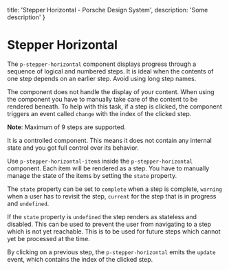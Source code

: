 
  title: 'Stepper Horizontal - Porsche Design System',
  description: 'Some description'
}

# Stepper Horizontal <ComponentStatus tagName="p-stepper-horizontal"></ComponentStatus>

The `p-stepper-horizontal` component displays progress through a sequence of logical and numbered steps.
It is ideal when the contents of one step depends on an earlier step.
Avoid using long step names.

The component does not handle the display of your content. When using the component you have to manually take care of
the content to be rendered beneath. To help with this task, if a step is clicked, the component triggers an event called
`change` with the index of the clicked step.

**Note**: Maximum of 9 steps are supported.

It is a controlled component. This means it does not contain any internal state and you got full control over its
behavior.

Use `p-stepper-horizontal-item`s inside the `p-stepper-horizontal` component. Each item will be rendered as a step. You
have to manually manage the state of the items by setting the `state` property.

The `state` property can be set to `complete` when a step is complete, `warning` when a user has to revisit the step,
`current` for the step that is in progress and `undefined`.

If the `state` property is `undefined` the step renders as stateless and disabled.
This can be used to prevent the user from navigating to a step which is not yet reachable. This is to be used for future
steps which cannot yet be processed at the time.

By clicking on a previous step, the `p-stepper-horizontal` emits the `update` event, which contains the index of the
clicked step.

<Configurator tagName="p-stepper-horizontal" story={stepperHorizontalStory} />

